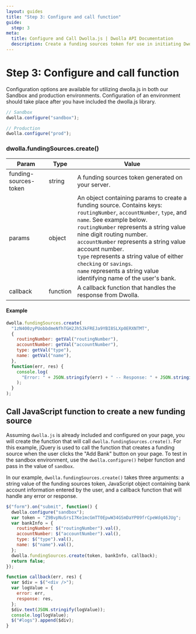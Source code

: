 ```yaml
---
layout: guides
title: "Step 3: Configure and call function"
guide:
  step: 3
meta:
  title: Configure and Call Dwolla.js | Dwolla API Documentation
  description: Create a funding sources token for use in initiating Dwolla.js, a powerful and secure bank account verification tool.
---
```


# Step 3: Configure and call function

Configuration options are available for utilizing dwolla.js in both our Sandbox and production environments. Configuration of an environment should take place after you have included the dwolla.js library.

```javascript
// Sandbox
dwolla.configure("sandbox");

// Production
dwolla.configure("prod");
```

### dwolla.fundingSources.create()

| Param                 | Type     | Value                                                                                                                                                                                                                                                                                                                                                                                                                                                |
| --------------------- | -------- | ---------------------------------------------------------------------------------------------------------------------------------------------------------------------------------------------------------------------------------------------------------------------------------------------------------------------------------------------------------------------------------------------------------------------------------------------------- |
| funding-sources-token | string   | A funding sources token generated on your server.                                                                                                                                                                                                                                                                                                                                                                                                    |
| params                | object   | An object containing params to create a funding source. Contains keys: `routingNumber`, `accountNumber`, `type`, and `name`. See example below. <br /> `routingNumber` represents a string value nine digit routing number. <br /> `accountNumber` represents a string value account number. <br /> `type` represents a string value of either `checking` or `savings`. <br /> `name` represents a string value identifying name of the user's bank. |
| callback              | function | A callback function that handles the response from Dwolla.                                                                                                                                                                                                                                                                                                                                                                                           |

#### Example

```javascript
dwolla.fundingSources.create(
  "1zN400zyPUobbdmeNfhTGH2Jh5JkFREJa9YBI8SLXp0ERXNTMT",
  {
    routingNumber: getVal("routingNumber"),
    accountNumber: getVal("accountNumber"),
    type: getVal("type"),
    name: getVal("name"),
  },
  function(err, res) {
    console.log(
      "Error: " + JSON.stringify(err) + " -- Response: " + JSON.stringify(res)
    );
  }
);
```

## Call JavaScript function to create a new funding source

Assuming `dwolla.js` is already included and configured on your page, you will create the function that will call `dwolla.fundingSources.create()`. For this example, jQuery is used to call the function that creates a funding source when the user clicks the "Add Bank" button on your page. To test in the sandbox environment, use the `dwolla.configure()` helper function and pass in the value of `sandbox`.

In our example, `dwolla.fundingSources.create()` takes three arguments: a string value of the funding sources token, JavaScript object containing bank account information entered by the user, and a callback function that will handle any error or response.

```javascript
$("form").on("submit", function() {
  dwolla.configure("sandbox");
  var token = "Z9BvpNuSrsI7Ke1mcGmTT0EpwW34GSmDaYP09frCpeWdq46JUg";
  var bankInfo = {
    routingNumber: $("routingNumber").val(),
    accountNumber: $("accountNumber").val(),
    type: $("type").val(),
    name: $("name").val(),
  };
  dwolla.fundingSources.create(token, bankInfo, callback);
  return false;
});

function callback(err, res) {
  var $div = $("<div />");
  var logValue = {
    error: err,
    response: res,
  };
  $div.text(JSON.stringify(logValue));
  console.log(logValue);
  $("#logs").append($div);
}
```
